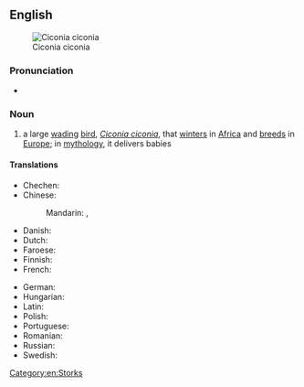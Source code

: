 {{also|white-stork}}
==English==
[[Image:Ciconia ciconia - 01.jpg|thumb|right|Ciconia ciconia]]

===Pronunciation===
* {{audio|en-uk-white stork.ogg|Audio (UK)|lang=en}}

===Noun===
{{wikipedia}}
{{en-noun}}

# a large [[wading]] [[bird]], ''[[Ciconia ciconia]]'', that [[winter]]s in [[Africa]] and [[breed]]s in [[Europe]]; in [[mythology]], it delivers babies

====Translations====
{{trans-top|large wading bird, ''Ciconia ciconia''}}
* Chechen: {{t|ce|чӀерийдохург}}
* Chinese:
*: Mandarin: {{t+|cmn|白鸛|sc=Hani}}, {{t+|cmn|白鹳|tr=báiguàn|sc=Hani}}
* Danish: {{t|da|hvid stork|c}}
* Dutch: {{t+|nl|ooievaar|m}}
* Faroese: {{t+|fo|storkur|m}}
* Finnish: {{t+|fi|kattohaikara}}
* French: {{t+|fr|cigogne blanche}}
{{trans-mid}}
* German: {{t+|de|Weißstorch|m}}
* Hungarian: {{t|hu|fehér gólya}}
* Latin: {{t|la|ciconia}}
* Polish: {{t+|pl|bocian|m}}
* Portuguese: {{t|pt|cegonha-branca|f}}
* Romanian: {{t+|ro|barză-albă|f}}
* Russian: {{t|ru|бе́лый а́ист|m}}
* Swedish: {{t+|sv|vit stork|c}}
{{trans-bottom}}

[[Category:en:Storks]]